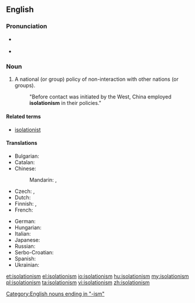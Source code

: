 ==English==

{{wikipedia}}

===Pronunciation===
* {{a|US|Canada}} {{IPA|/ˌaɪsəˈleɪʃəˌnɪzəm/}}
* {{audio|en-ca-synth-isolationism.ogg|audio (Canada)}}

===Noun===
{{en-noun|-}}

# A national (or group) policy of non-interaction with other nations (or groups).
#: "Before contact was initiated by the West, China employed '''isolationism''' in their policies."

====Related terms====
* [[isolationist]]

====Translations====
{{trans-top|policy of non-interaction}}
* Bulgarian: {{t+|bg|изолационизъм|m|sc=Cyrl}}
* Catalan: {{t-|ca|aïllacionisme|m}}
* Chinese:
*: Mandarin: {{t|cmn|孤立主義|sc=Hani}}, {{t|cmn|孤立主义|tr=gūlìzhǔyì|sc=Hani}}
* Czech: {{t-|cs|izolacionismus|m}}, {{t-|cs|izolacionizmus|m}}
* Dutch: {{t-|nl|isolationisme|n}}
* Finnish: {{t-|fi|eristäytyminen}}, {{t-|fi|isolationismi}}
* French: {{t+|fr|isolationnisme|m}}
{{trans-mid}}
* German: {{t-|de|Isolationismus|m}}
* Hungarian: {{t+|hu|izolacionizmus}}
* Italian: {{t-|it|isolazionismo|m}}
* Japanese: {{t-|ja|孤立主義|tr=こりつしゅぎ, koritsushugi|sc=Jpan}}
* Russian: {{t+|ru|изоляционизм|m|tr=izoljacionízm|sc=Cyrl}}
* Serbo-Croatian: {{t-|sh|izolacionizam|m}}
* Spanish: {{t-|es|aislacionismo|m}}
* Ukrainian: {{t-|uk|ізоляціонізм|m|tr=izoljacionízm|sc=Cyrl}}
{{trans-bottom}}

[[Category:English nouns ending in "-ism"]]

[[et:isolationism]]
[[el:isolationism]]
[[io:isolationism]]
[[hu:isolationism]]
[[my:isolationism]]
[[pl:isolationism]]
[[ta:isolationism]]
[[vi:isolationism]]
[[zh:isolationism]]